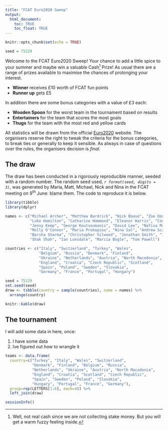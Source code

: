 ```yaml
---
title: "FCAT Euro2020 Sweep"
output: 
  html_document:
    toc: TRUE
    toc_float: TRUE
---
```


```r
knitr::opts_chunk$set(echo = TRUE)

seed = 75229
```

Welcome to the FCAT Euro2020 Sweep! Your chance to add a little spice to your
summer and maybe win a valuable Cash[^1] Prize! As usual there are a range of
prizes available to maximise the chances of prolonging your interest.

- **Winner** receives £10 worth of FCAT fun points
- **Runner up** gets £5

In addition there are some bonus categories with a value of £3 each:

- **Wooden Spoon** for the worst team in the tournament based on results
- **Entertainers** for the team that scores the most goals
- **Thugs** for the team with the most red and yellow cards

All statistics will be drawn from the official
[Euro2020](https://www.uefa.com/uefaeuro-2020/) website. The organisers reserve
the right to tweak the criteria for the bonus categories, to break ties or
generally to keep it sensible. As always in case of questions over the rules,
the organisers decision is _final_.

[^1]: Well, not real cash since we are not collecting stake money. But you will
get a warm fuzzy feeling inside.

## The draw

The draw has been conducted in a rigorously reproducible manner, seeded with a
random number. The random seed used, _`r format(seed, digits = 3)`_, was
generated by Maria, Matt, Michael, Nick and Nina in the FCAT meeting on 9^th^
June: blame them. The code to reproduce it is below.

```r
library(tibble)
library(dplyr)

names <- c("Michael Archer", "Matthew Bardrick", "Nick Boase", "Zoe Donkin",
           "Luke Hamilton", "Catharine Hammond", "Eleanor Harris", "Courtney Keane", 
           "Jenny Kemp", "George Koutsoumanis", "David Lee", "Nafisa Mathia", 
           "Molly O'Connor", "Maria Prokopiou", "Nina Sal", "Andrew Scaife",
           "Barsha Sharma", "Christopher Silwood", "Jonathan Smith", "Isabella Worth",
           "Shak Shah", "Ian Lonsdale", "Marcia Bogle", "Tom Powell")  

countries <- c("Italy", "Switzerland", "Turkey", "Wales",
               "Belgium", "Russia", "Denmark", "Finland",
               "Ukraine", "Netherlands", "Austria", "North Macedonia",
               "England", "Croatia", "Czech Republic", "Scotland",
               "Spain", "Poland", "Sweden", "Slovakia", 
               "Germany", "France", "Portugal", "Hungary")

seed = 75229
set.seed(seed)
draw <- tibble(country = sample(countries), name = names) %>% 
  arrange(country)

knitr::kable(draw)

```


## The tournament

I will add some data in here, once:

1. I have some data
2. Ive figured out how to wrangle it

```r

teams <- data.frame(
  country=c("Turkey", "Italy", "Wales", "Switzerland",
            "Denmark", "Finland", "Belgium", "Russia",
            "Netherlands", "Ukraine", "Austria", "North Macedonia",
            "England", "Croatia", "Scotland", "Czech Republic",
            "Spain", "Sweden", "Poland", "Slovakia",
            "Hungary", "Portugal", "France", "Germany"),
  group=rep(LETTERS[1:6], each=4)) %>% 
  left_join(draw)

```




```r
sessionInfo()
```